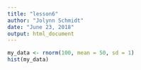 ```yaml
---
title: "lesson6"
author: "Jolynn Schmidt"
date: "June 23, 2018"
output: html_document
---
```


```r
my_data <- rnorm(100, mean = 50, sd = 1)
hist(my_data)
```